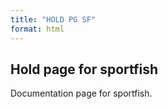```yaml
---
title: "HOLD PG SF"
format: html
---
```


## Hold page for sportfish

Documentation page for sportfish.
